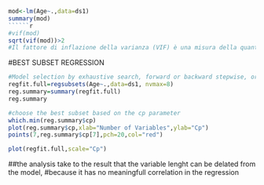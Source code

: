 ```{r}
mod<-lm(Age~.,data=ds1)
summary(mod)
``````{r}
#vif(mod)
sqrt(vif(mod))>2
#Il fattore di inflazione della varianza (VIF) è una misura della quantità di  multicollinearità  in un insieme di  variabili di regressione multiple . Matematicamente, il VIF per una variabile del modello di regressione è uguale al rapporto tra la varianza complessiva del modello   e la varianza di un modello che include solo quella singola variabile indipendente. Questo rapporto è calcolato per ogni variabile indipendente. Un VIF elevato indica che la variabile indipendente associata è altamente allineata con le altre variabili nel modello.
```
#BEST SUBSET REGRESSION

```{r}
#Model selection by exhaustive search, forward or backward stepwise, or sequential replacement
regfit.full=regsubsets(Age~.,data=ds1, nvmax=8)
reg.summary=summary(regfit.full)
reg.summary

```

```{r}
#choose the best subset based on the cp parameter  
which.min(reg.summary$cp)
plot(reg.summary$cp,xlab="Number of Variables",ylab="Cp")
points(7,reg.summary$cp[7],pch=20,col="red")

plot(regfit.full,scale="Cp")
```
##the analysis take to the result that the variable lenght can be delated from the model, 
#because it has no meaningfull correlation in the regression